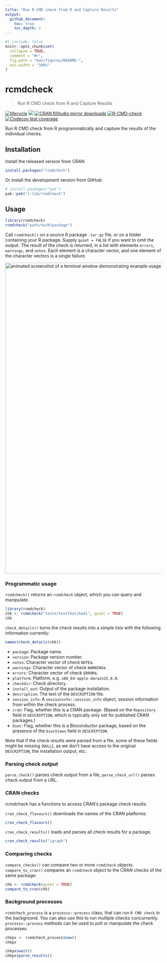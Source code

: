 ```yaml
---
title: "Run R CMD check from R and Capture Results"
output:
  github_document:
    toc: true
    toc_depth: 2
---
```


<!-- README.md is generated from README.Rmd. Please edit that file -->

```r
#| include: false
knitr::opts_chunk$set(
  collapse = TRUE,
  comment = "#>",
  fig.path = "man/figures/README-",
  out.width = "100%"
)
```

# rcmdcheck

> Run R CMD check from R and Capture Results

<!-- badges: start -->
[![lifecycle](https://img.shields.io/badge/lifecycle-maturing-blue.svg)](https://lifecycle.r-lib.org/articles/stages.html)
[![](https://www.r-pkg.org/badges/version/rcmdcheck)](https://www.r-pkg.org/pkg/rcmdcheck)
[![CRAN RStudio mirror downloads](https://cranlogs.r-pkg.org/badges/rcmdcheck)](https://www.r-pkg.org/pkg/rcmdcheck)
[![R-CMD-check](https://github.com/r-lib/rcmdcheck/actions/workflows/R-CMD-check.yaml/badge.svg)](https://github.com/r-lib/rcmdcheck/actions/workflows/R-CMD-check.yaml)
[![Codecov test coverage](https://codecov.io/gh/r-lib/rcmdcheck/graph/badge.svg)](https://app.codecov.io/gh/r-lib/rcmdcheck)
<!-- badges: end -->

Run R CMD check from R programmatically and capture the results of the
individual checks.

## Installation

Install the released version from CRAN

```r
install.packages("rcmdcheck")
```

Or install the development version from GitHub:

```r
# install.packages("pak")
pak::pak("r-lib/rcmdcheck")
```

## Usage

```r
library(rcmdcheck)
rcmdcheck("path/to/R/package")
```

Call `rcmdcheck()` on a source R package `.tar.gz` file, or on a folder
containing your R package. Supply `quiet = FALSE` if you want to omit the
output. The result of the check is returned, in a list with elements
`errors`, `warnings`, and `notes`. Each element is a character vector,
and one element of the character vectors is a single failure.

<img width="1000" src="https://cdn.jsdelivr.net/gh/r-lib/rcmdcheck@main/tools/rcmdcheck.svg" alt="animated screenshot of a terminal window demonstrating example usage of the rcmdcheck function.">

### Programmatic usage

`rcmdcheck()` returns an `rcmdcheck` object, which you can query and
manipulate.

```r
library(rcmdcheck)
chk <- rcmdcheck("tests/testthat/bad1", quiet = TRUE)
chk
```

`check_details()` turns the check results into a simple lists with the
following information currently:

```r
names(check_details(chk))
```

* `package`: Package name.
* `version`: Package version number.
* `notes`: Character vector of check `NOTE`s.
* `warnings`: Character vector of check `WARNING`s.
* `errors`: Character vector of check `ERROR`s.
* `platform`: Platform, e.g. `x86_64-apple-darwin15.6.0`.
* `checkdir`: Check directory.
* `install_out`: Output of the package installation.
* `description`: The text of the `DESCRIPTION` file.
* `session_info`: A `sessioninfo::session_info` object, session information
  from within the check process.
* `cran`: Flag, whether this is a CRAN package. (Based on the `Repository`
  field in `DESCRIPTION`, which is typically only set for published CRAN
  packages.)
* `bioc`: Flag, whether this is a Bioconductor package, based on the
  presence of the `biocViews` field in `DESCRIPTION`.

Note that if the check results were parsed from a file, some of these
fields might be missing (`NULL`), as we don't have access to the original
`DESCRIPTION`, the installation output, etc.

### Parsing check output

`parse_check()` parses check output from a file, `parse_check_url()`
parses check output from a URL.

### CRAN checks

rcmdcheck has a functions to access CRAN's package check results.

`cran_check_flavours()` downloads the names of the CRAN platforms:

```r
cran_check_flavours()
```

`cran_check_results()` loads and parses all check results for a package.

```r
cran_check_results("igraph")
```

### Comparing checks

`compare_checks()` can compare two or more `rcmdcheck` objects.
`compare_to_cran()` compares an `rcmdcheck` object to the CRAN checks of
the same package:

```r
chk <- rcmdcheck(quiet = TRUE)
compare_to_cran(chk)
```

### Background processes

`rcmdcheck_process` is a `processx::process` class, that can run
`R CMD check` in the background. You can also use this to run multiple
checks concurrently. `processx::process` methods can be used to poll or
manipulate the check processes.

```r
chkpx <- rcmdcheck_process$new()
chkpx
```

```r
chkpx$wait()
chkpx$parse_results()
```
